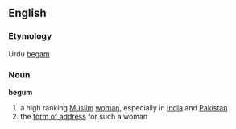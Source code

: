 {{See|Begum}}
==English==
===Etymology===
Urdu [[begam]]
===Noun===
'''begum'''
#a high ranking [[Muslim]] [[woman]], especially in [[India]] and [[Pakistan]]
#the [[form of address]] for such a woman